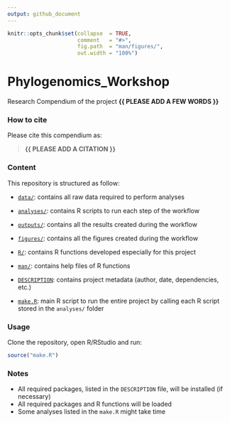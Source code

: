 ```yaml
---
output: github_document
---
```


<!-- README.md is generated from README.Rmd. Please edit that file -->


```r
knitr::opts_chunk$set(collapse  = TRUE,
                      comment   = "#>",
                      fig.path  = "man/figures/",
                      out.width = "100%")
```



# Phylogenomics_Workshop


<!-- badges: start -->
<!-- badges: end -->


Research Compendium of the project **{{ PLEASE ADD A FEW WORDS }}**



### How to cite

Please cite this compendium as: 

> **{{ PLEASE ADD A CITATION }}**



### Content

This repository is structured as follow:

- [`data/`](https://github.com/LPDagallier/Phylogenomics_Workshop/tree/master/data):
contains all raw data required to perform analyses

- [`analyses/`](https://github.com/LPDagallier/Phylogenomics_Workshop/tree/master/analyses/):
contains R scripts to run each step of the workflow

- [`outputs/`](https://github.com/LPDagallier/Phylogenomics_Workshop/tree/master/outputs):
contains all the results created during the workflow

- [`figures/`](https://github.com/LPDagallier/Phylogenomics_Workshop/tree/master/figures):
contains all the figures created during the workflow

- [`R/`](https://github.com/LPDagallier/Phylogenomics_Workshop/tree/master/R):
contains R functions developed especially for this project

- [`man/`](https://github.com/LPDagallier/Phylogenomics_Workshop/tree/master/man):
contains help files of R functions

- [`DESCRIPTION`](https://github.com/LPDagallier/Phylogenomics_Workshop/tree/master/DESCRIPTION):
contains project metadata (author, date, dependencies, etc.)

- [`make.R`](https://github.com/LPDagallier/Phylogenomics_Workshop/tree/master/make.R):
main R script to run the entire project by calling each R script stored in the `analyses/` folder



### Usage

Clone the repository, open R/RStudio and run:

```r
source("make.R")
```



### Notes

- All required packages, listed in the `DESCRIPTION` file, will be installed (if necessary)
- All required packages and R functions will be loaded
- Some analyses listed in the `make.R` might take time
